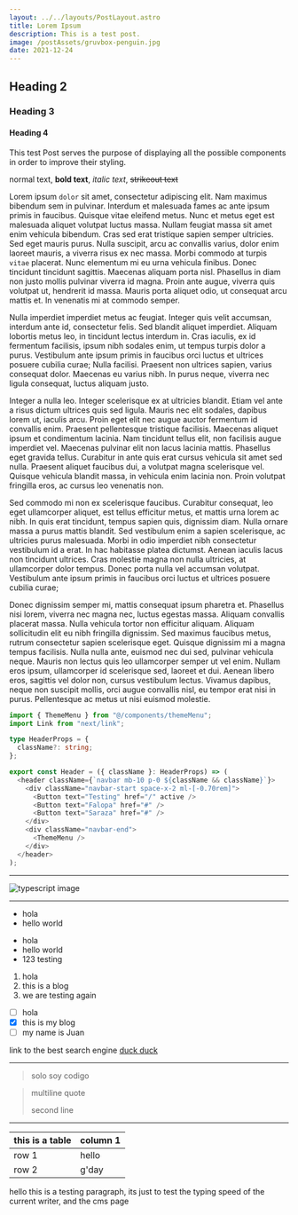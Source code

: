 ```yaml
---
layout: ../../layouts/PostLayout.astro
title: Lorem Ipsum
description: This is a test post.
image: /postAssets/gruvbox-penguin.jpg
date: 2021-12-24
---
```



## Heading 2

### Heading 3

#### Heading 4

This test Post serves the purpose of displaying all the possible components in
order to improve their styling.

normal text, **bold text**, _italic text_, ~~strikeout text~~

Lorem ipsum `dolor` sit amet, consectetur adipiscing elit. Nam maximus bibendum
sem in pulvinar. Interdum et malesuada fames ac ante ipsum primis in faucibus.
Quisque vitae eleifend metus. Nunc et metus eget est malesuada aliquet volutpat
luctus massa. Nullam feugiat massa sit amet enim vehicula bibendum. Cras sed
erat tristique sapien semper ultricies. Sed eget mauris purus. Nulla suscipit,
arcu ac convallis varius, dolor enim laoreet mauris, a viverra risus ex nec
massa. Morbi commodo at turpis `vitae` placerat. Nunc elementum mi eu urna
vehicula finibus. Donec tincidunt tincidunt sagittis. Maecenas aliquam porta
nisl. Phasellus in diam non justo mollis pulvinar viverra id magna. Proin ante
augue, viverra quis volutpat ut, hendrerit id massa. Mauris porta aliquet odio,
ut consequat arcu mattis et. In venenatis mi at commodo semper.

Nulla imperdiet imperdiet metus ac feugiat. Integer quis velit accumsan,
interdum ante id, consectetur felis. Sed blandit aliquet imperdiet. Aliquam
lobortis metus leo, in tincidunt lectus interdum in. Cras iaculis, ex id
fermentum facilisis, ipsum nibh sodales enim, ut tempus turpis dolor a purus.
Vestibulum ante ipsum primis in faucibus orci luctus et ultrices posuere cubilia
curae; Nulla facilisi. Praesent non ultrices sapien, varius consequat dolor.
Maecenas eu varius nibh. In purus neque, viverra nec ligula consequat, luctus
aliquam justo.

Integer a nulla leo. Integer scelerisque ex at ultricies blandit. Etiam vel ante
a risus dictum ultrices quis sed ligula. Mauris nec elit sodales, dapibus lorem
ut, iaculis arcu. Proin eget elit nec augue auctor fermentum id convallis enim.
Praesent pellentesque tristique facilisis. Maecenas aliquet ipsum et condimentum
lacinia. Nam tincidunt tellus elit, non facilisis augue imperdiet vel. Maecenas
pulvinar elit non lacus lacinia mattis. Phasellus eget gravida tellus. Curabitur
in ante quis erat cursus vehicula sit amet sed nulla. Praesent aliquet faucibus
dui, a volutpat magna scelerisque vel. Quisque vehicula blandit massa, in
vehicula enim lacinia non. Proin volutpat fringilla eros, ac cursus leo
venenatis non.

Sed commodo mi non ex scelerisque faucibus. Curabitur consequat, leo eget
ullamcorper aliquet, est tellus efficitur metus, et mattis urna lorem ac nibh.
In quis erat tincidunt, tempus sapien quis, dignissim diam. Nulla ornare massa a
purus mattis blandit. Sed vestibulum enim a sapien scelerisque, ac ultricies
purus malesuada. Morbi in odio imperdiet nibh consectetur vestibulum id a erat.
In hac habitasse platea dictumst. Aenean iaculis lacus non tincidunt ultrices.
Cras molestie magna non nulla ultricies, at ullamcorper dolor tempus. Donec
porta nulla vel accumsan volutpat. Vestibulum ante ipsum primis in faucibus orci
luctus et ultrices posuere cubilia curae;

Donec dignissim semper mi, mattis consequat ipsum pharetra et. Phasellus nisi
lorem, viverra nec magna nec, luctus egestas massa. Aliquam convallis placerat
massa. Nulla vehicula tortor non efficitur aliquam. Aliquam sollicitudin elit eu
nibh fringilla dignissim. Sed maximus faucibus metus, rutrum consectetur sapien
scelerisque eget. Quisque dignissim mi a magna tempus facilisis. Nulla nulla
ante, euismod nec dui sed, pulvinar vehicula neque. Mauris non lectus quis leo
ullamcorper semper ut vel enim. Nullam eros ipsum, ullamcorper id scelerisque
sed, laoreet et dui. Aenean libero eros, sagittis vel dolor non, cursus
vestibulum lectus. Vivamus dapibus, neque non suscipit mollis, orci augue
convallis nisl, eu tempor erat nisi in purus. Pellentesque ac metus ut nisi
euismod molestie.

```typescript
import { ThemeMenu } from "@/components/themeMenu";
import Link from "next/link";

type HeaderProps = {
  className?: string;
};

export const Header = ({ className }: HeaderProps) => (
  <header className={`navbar mb-10 p-0 ${className && className}`}>
    <div className="navbar-start space-x-2 ml-[-0.70rem]">
      <Button text="Testing" href="/" active />
      <Button text="Falopa" href="#" />
      <Button text="Saraza" href="#" />
    </div>
    <div className="navbar-end">
      <ThemeMenu />
    </div>
  </header>
);
```

---

<Image src={TSImage} alt="typescript image" width={720} height={360} format="webp" />

---

- hola
- hello world

* hola
* hello world
* 123 testing

1. hola
2. this is a blog
3. we are testing again

- [ ] hola
- [x] this is my blog
- [ ] my name is Juan

link to the best search engine [duck duck][2]

---

> solo soy codigo

> multiline quote
>
> second line

---

| this is a table | column 1 |
| --------------- | -------- |
| row 1           | hello    |
| row 2           | g'day    |

hello this is a testing paragraph, its just to test the typing speed of the current writer, and the cms page

[2]: https://duckduckgo.com
